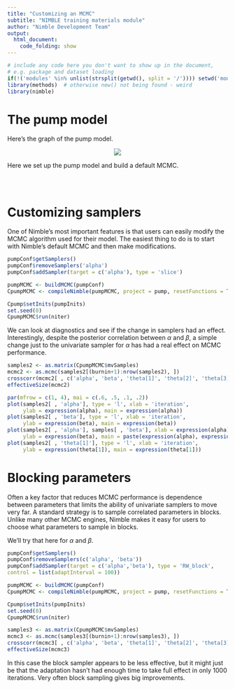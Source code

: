 ```yaml
---
title: "Customizing an MCMC"
subtitle: "NIMBLE training materials module"
author: "Nimble Development Team"
output:
  html_document:
    code_folding: show
---
```


```r
# include any code here you don't want to show up in the document,
# e.g. package and dataset loading
if(!('modules' %in% unlist(strsplit(getwd(), split = '/')))) setwd('modules')
library(methods)  # otherwise new() not being found - weird
library(nimble)
```



# The pump model

Here's the graph of the pump model.

<center><img src="figures/pumpDAG.jpg"></center>

Here we set up the pump model and build a default MCMC. 

```r
```
```r
```
```r
```


# Customizing samplers

One of Nimble's most important features is that users can easily modify the MCMC algorithm used for their model. The easiest thing to do is to start with Nimble's default MCMC and then make modifications. 

```r
pumpConf$getSamplers()
pumpConf$removeSamplers('alpha')
pumpConf$addSampler(target = c('alpha'), type = 'slice')

pumpMCMC <- buildMCMC(pumpConf)
CpumpMCMC <- compileNimble(pumpMCMC, project = pump, resetFunctions = TRUE)

Cpump$setInits(pumpInits)
set.seed(0)
CpumpMCMC$run(niter)
```

We can look at diagnostics and see if the change in samplers had an effect. Interestingly, despite the posterior correlation between $\alpha$ and $\beta$, a simple change just to the univariate sampler for $\alpha$ has had a real effect on MCMC performance.

```r
samples2 <- as.matrix(CpumpMCMC$mvSamples)
mcmc2 <- as.mcmc(samples2[(burnin+1):nrow(samples2), ])
crosscorr(mcmc2[ , c('alpha', 'beta', 'theta[1]', 'theta[2]', 'theta[3]')])
effectiveSize(mcmc2)

par(mfrow = c(1, 4), mai = c(.6, .5, .1, .2))
plot(samples2[ , 'alpha'], type = 'l', xlab = 'iteration',
     ylab = expression(alpha), main = expression(alpha))
plot(samples2[ , 'beta'], type = 'l', xlab = 'iteration',
     ylab = expression(beta), main = expression(beta))
plot(samples2[ , 'alpha'], samples[ , 'beta'], xlab = expression(alpha),
     ylab = expression(beta), main = paste(expression(alpha), expression(beta), "dependence"))
plot(samples2[ , 'theta[1]'], type = 'l', xlab = 'iteration',
     ylab = expression(theta[1]), main = expression(theta[1]))
```

# Blocking parameters

Often a key factor that reduces MCMC performance is dependence between parameters that limits the ability of univariate samplers to move very far. A standard strategy is to sample correlated parameters in blocks. Unlike many other MCMC engines, Nimble makes it easy for users to choose what parameters to sample in blocks.

We'll try that here for $\alpha$ and $\beta$.


```r
pumpConf$getSamplers()
pumpConf$removeSamplers(c('alpha', 'beta'))
pumpConf$addSampler(target = c('alpha','beta'), type = 'RW_block', 
control = list(adaptInterval = 100))

pumpMCMC <- buildMCMC(pumpConf)
CpumpMCMC <- compileNimble(pumpMCMC, project = pump, resetFunctions = TRUE)

Cpump$setInits(pumpInits)
set.seed(0)
CpumpMCMC$run(niter)

samples3 <- as.matrix(CpumpMCMC$mvSamples)
mcmc3 <- as.mcmc(samples3[(burnin+1):nrow(samples3), ])
crosscorr(mcmc3[ , c('alpha', 'beta', 'theta[1]', 'theta[2]', 'theta[3]')])
effectiveSize(mcmc3)
```

In this case the block sampler appears to be less effective, but it might just be that the adaptation hasn't had enough time to take full effect in only 1000 iterations.  Very often block sampling gives big improvements.


